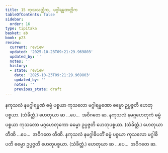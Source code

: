```yaml
---
title: 15 ကုသလတ္တိက, မဂ္ဂါရမ္မဏတ္တိက
tableOfContents: false
sidebar:
  order: 16
type: tipitaka
basket: ab
book: p23
review:
  current: review
  updated: '2025-10-23T09:21:29.969803'
  updated_by: ''
  notes: ''
  history:
  - state: review
    date: '2025-10-23T09:21:29.969803'
    updated_by: ''
    notes: ''
    previous_state: draft
---
```



<ReviewStatus review={frontmatter.review} showDetails={true} />

<HypothesisAnnotation frontmatter={frontmatter} />

<DynamicBreadcrumb />

<Division number="19" book="p23" e="ch" v="40" p="409">

<Paragraph number="66" book="p23">
နကုသလံ နမဂ္ဂါရမ္မဏံ ဓမ္မံ ပစ္စယာ ကုသလော မဂ္ဂါရမ္မဏော ဓမ္မော ဥပ္ပဇ္ဇတိ ဟေတုပစ္စယာ. (သံခိတ္တံ.) ဟေတုယာ ဆ …ပေ…  အဝိဂတေ ဆ.
</Paragraph>

<Paragraph number="67" book="p23">
နကုသလံ နမဂ္ဂဟေတုကံ ဓမ္မံ ပစ္စယာ ကုသလော မဂ္ဂဟေတုကော ဓမ္မော ဥပ္ပဇ္ဇတိ ဟေတုပစ္စယာ. (သံခိတ္တံ.) ဟေတုယာ တီဏိ …ပေ…  အဝိဂတေ တီဏိ.
</Paragraph>

<Paragraph number="68" book="p23">
နကုသလံ နမဂ္ဂါဓိပတိံ ဓမ္မံ ပစ္စယာ ကုသလော မဂ္ဂါဓိပတိ ဓမ္မော ဥပ္ပဇ္ဇတိ ဟေတုပစ္စယာ. (သံခိတ္တံ.) ဟေတုယာ ဆ …ပေ…  အဝိဂတေ ဆ.
</Paragraph>
</Division>